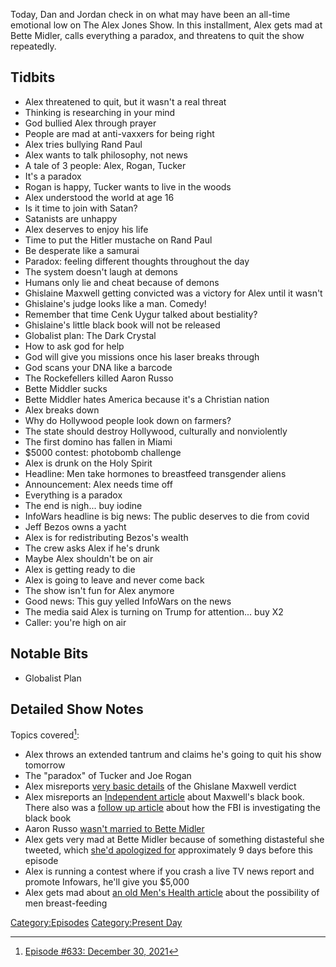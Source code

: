 {{DEFAULTSORT:
    #_EPISODE_0633:December 30, 2021
}}{{Episode
    | title           = December 30, 2021
    | caption         = Listen to this episode on [https://knowledgefight.libsyn.com/633-december-30-2021 Libsyn] [https://open.spotify.com/episode/0RHlR6cPRe5jV7SvkZcqQK Spotify]
    | episodeNumber   = 633
    | length          = 01:54:49
    | airDate         = January 3, 2022
    | coverageDate    = December 30, 2021
    | episodeType     = [[:Category:Present Day|Present Day]]
    | appearance      = [[Rand Paul]], [[Joe Rogan]], [[Tucker Carlson]], [[Ghislaine Maxwell]], [[Cenk Uygur]], [[Aaron Russo]], [[Bette Middler]], [[Jeff Bezos]]
    | oocDrop         = I'm not on cocaine; All art is true
    | previousEpisode = [[632: Christmas Message and More]]
    | nextEpisode     = [[634: July 11, 2003]]
}}

{{Stub}}

Today, Dan and Jordan check in on what may have been an all-time emotional low on The Alex Jones Show.  In this installment, Alex gets mad at Bette Midler, calls everything a paradox, and threatens to quit the show repeatedly.

==Tidbits==

*Alex threatened to quit, but it wasn't a real threat
*Thinking is researching in your mind
*God bullied Alex through prayer
*People are mad at anti-vaxxers for being right
*Alex tries bullying Rand Paul
*Alex wants to talk philosophy, not news
*A tale of 3 people: Alex, Rogan, Tucker
*It's a paradox
*Rogan is happy, Tucker wants to live in the woods
*Alex understood the world at age 16
*Is it time to join with Satan?
*Satanists are unhappy
*Alex deserves to enjoy his life
*Time to put the Hitler mustache on Rand Paul
*Be desperate like a samurai
*Paradox: feeling different thoughts throughout the day
*The system doesn't laugh at demons
*Humans only lie and cheat because of demons
*Ghislaine Maxwell getting convicted was a victory for Alex until it wasn't
*Ghislaine's judge looks like a man. Comedy!
*Remember that time Cenk Uygur talked about bestiality?
*Ghislaine's little black book will not be released
*Globalist plan: The Dark Crystal
*How to ask god for help
*God will give you missions once his laser breaks through
*God scans your DNA like a barcode
*The Rockefellers killed Aaron Russo
*Bette Middler sucks
*Bette Middler hates America because it's a Christian nation
*Alex breaks down
*Why do Hollywood people look down on farmers?
*The state should destroy Hollywood, culturally and nonviolently
*The first domino has fallen in Miami
*$5000 contest: photobomb challenge
*Alex is drunk on the Holy Spirit
*Headline: Men take hormones to breastfeed transgender aliens
*Announcement: Alex needs time off
*Everything is a paradox
*The end is nigh... buy iodine
*InfoWars headline is big news: The public deserves to die from covid
*Jeff Bezos owns a yacht
*Alex is for redistributing Bezos's wealth
*The crew asks Alex if he's drunk
*Maybe Alex shouldn't be on air
*Alex is getting ready to die
*Alex is going to leave and never come back
*The show isn't fun for Alex anymore
*Good news: This guy yelled InfoWars on the news
*The media said Alex is turning on Trump for attention... buy X2
*Caller: you're high on air

==Notable Bits==

*Globalist Plan

==Detailed Show Notes==

Topics covered<ref>[https://knowledgefight.com/research/2022/1/2/episode-633-december-30-2021 Episode #633: December 30, 2021]</ref>:

*Alex throws an extended tantrum and claims he's going to quit his show tomorrow
*The "paradox" of Tucker and Joe Rogan
*Alex misreports [https://www.bloomberg.com/news/articles/2021-12-31/fact-focus-misinformation-persists-after-maxwell-trial-ends very basic details] of the Ghislane Maxwell verdict
*Alex misreports an [https://www.independent.co.uk/news/world/americas/crime/ghislaine-maxwell-jeffrey-epstein-little-black-book-b1975864.html Independent article] about Maxwell's black book. There also was a [https://www.independent.co.uk/news/world/americas/ghislaine-maxwell-black-book-fbi-b1984594.html follow up article] about how the FBI is investigating the black book
*Aaron Russo [https://bootlegbetty.com/2014/05/01/aaron-russo-the-man-bette-midler-just-couldnt-love/ wasn't married to Bette Midler]
*Alex gets very mad at Bette Midler because of something distasteful she tweeted, which [https://www.cnn.com/2021/12/22/entertainment/better-midler-west-virginia-apology/index.html she'd apologized for] approximately 9 days before this episode
*Alex is running a contest where if you crash a live TV news report and promote Infowars, he'll give you $5,000
*Alex gets mad about [https://www.menshealth.com/uk/health/a759648/in-5-years-you-could-buy-a-mens-breast-feeding-kit/ an old Men's Health article] about the possibility of men breast-feeding

[[Category:Episodes]]
[[Category:Present Day]]
